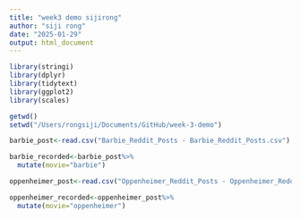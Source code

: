 ```yaml
---
title: "week3 demo sijirong"
author: "siji rong"
date: "2025-01-29"
output: html_document
---
```


```r
library(stringi)
library(dplyr)
library(tidytext)
library(ggplot2)
library(scales)
```

```r
getwd()
setwd("/Users/rongsiji/Documents/GitHub/week-3-demo")
```

```r
barbie_post<-read.csv("Barbie_Reddit_Posts - Barbie_Reddit_Posts.csv")
```

```r
barbie_recorded<-barbie_post%>%
  mutate(movie="barbie")
```

```r
oppenheimer_post<-read.csv("Oppenheimer_Reddit_Posts - Oppenheimer_Reddit_Posts.csv")
```

```r
oppenheimer_recorded<-oppenheimer_post%>%
  mutate(movie="oppenheimer")
```